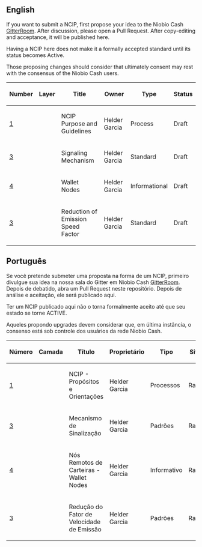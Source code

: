==English==

If you want to submit a NCIP, first propose your idea to the Niobio Cash [https://gitter.im/NiobioCoin GitterRoom]. After discussion, please open a Pull Request. After copy-editing and acceptance, it will be published here.

Having a NCIP here does not make it a formally accepted standard until its status becomes Active.

Those proposing changes should consider that ultimately consent may rest with the consensus of the Niobio Cash users.

{| class="wikitable sortable" style="width: auto; text-align: center; font-size: smaller; table-layout: fixed;"
!Number
!Layer
!Title
!Owner
!Type
!Status
|- style="background-color: #ffcfcf"
| [[ncip-0001.mediawiki|1]]
|
| NCIP Purpose and Guidelines
| Helder Garcia
| Process
| Draft
|- style="background-color: #cfffcf"
| [[ncip-0003.mediawiki|3]]
|
| Signaling Mechanism
| Helder Garcia
| Standard
| Draft
|- style="background-color: #ffcfcf"
| [[ncip-0004.mediawiki|4]]
|
| Wallet Nodes
| Helder Garcia
| Informational
| Draft
|- style="background-color: #cfffcf"
| [[ncip-0007.mediawiki|3]]
|
| Reduction of Emission Speed Factor
| Helder Garcia
| Standard
| Draft
|}

<!-- IMPORTANT!  See the instructions at the top of this page, do NOT JUST add BIPs here! -->

==Português==

Se você pretende submeter uma proposta na forma de um NCIP, primeiro divulgue sua idea na nossa sala do Gitter em Niobio Cash [https://gitter.im/NiobioCoin GitterRoom]. Depois de debatido, abra um Pull Request neste repositório. Depois de análise e aceitação, ele será publicado aqui.

Ter um NCIP publicado aqui não o torna formalmente aceito até que seu estado se torne ACTIVE.

Aqueles propondo upgrades devem considerar que, em última instância, o consenso está sob controle dos usuários da rede Niobio Cash.

{| class="wikitable sortable" style="width: auto; text-align: center; font-size: smaller; table-layout: fixed;"
!Número
!Camada
!Título
!Proprietário
!Tipo
!Situação
|- style="background-color: #ffcfcf"
| [[ncip-0001-pt_BR.mediawiki|1]]
|
| NCIP - Propósitos e Orientações
| Helder Garcia
| Processos
| Rascunho
|- style="background-color: #cfffcf"
| [[ncip-0003-pt_BR.mediawiki|3]]
|
| Mecanismo de Sinalização
| Helder Garcia
| Padrões
| Rascunho
|- style="background-color: #ffcfcf"
| [[ncip-0004-pt_BR.mediawiki|4]]
|
| Nós Remotos de Carteiras - Wallet Nodes
| Helder Garcia
| Informativo
| Rascunho
|- style="background-color: #cfffcf"
| [[ncip-0007-pt_BR.mediawiki|3]]
|
| Redução do Fator de Velocidade de Emissão
| Helder Garcia
| Padrões
| Rascunho
|}

<!-- IMPORTANTE!  Leia as instruções desta página. Não submeta um pull request sem debate com o time de desenvolvimento! -->
